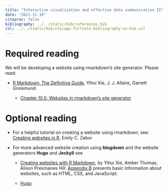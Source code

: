 ```yaml
---
title: "Interactive visualization and effective data communication II"
date: "2021-11-19"
citeproc: false
bibliography: ../../static/bib/references.bib
csl: ../../static/bib/chicago-fullnote-bibliography-no-bib.csl
---
```


# Required reading

We will be developing a website using rmarkdown's site generator. Please read:

- [R Markdown: The Definitive Guide](https://bookdown.org/yihui/rmarkdown/), Yihui Xie, J. J. Allaire, Garrett Grolemund

  - [Chapter 10.5: Websites in rmarkdown’s site generator](https://bookdown.org/yihui/rmarkdown/rmarkdown-site.html)

# Optional reading

- For a helpful tutorial on creating a website using rmarkdown, see: [Creating websites in R](https://www.emilyzabor.com/tutorials/rmarkdown_websites_tutorial.html), Emily C. Zabor   
  
- For more advanced website creation using **blogdown** and the website generators **Hugo** and **Jeckyll** see 

  - [Creating websites with R Markdown](https://bookdown.org/yihui/blogdown/), by Yihui Xie, Amber Thomas, Alison Presmanes Hill. [Appendix B](https://bookdown.org/yihui/blogdown/website-basics.html#website-basics) presents basic information about websites, such as HTML, CSS, and JavaScript.
 
  - [Hugo](https://gohugo.io/)

